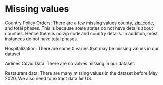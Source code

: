 # Missing values



Country Policy Orders: There are a few missing values county, zip_code, and total phases. This is because some states do not have details about counties. Hence there is no zip code and country details. In addition, most instances do not have total phases.

Hospitalization: There are some 0 values that may be missing values in our dataset.

Airlines Covid Data: There are no values missing in our dataset. 

Restaurant data: There are many missing values in the dataset before May 2020. We also need to extract data for US.


